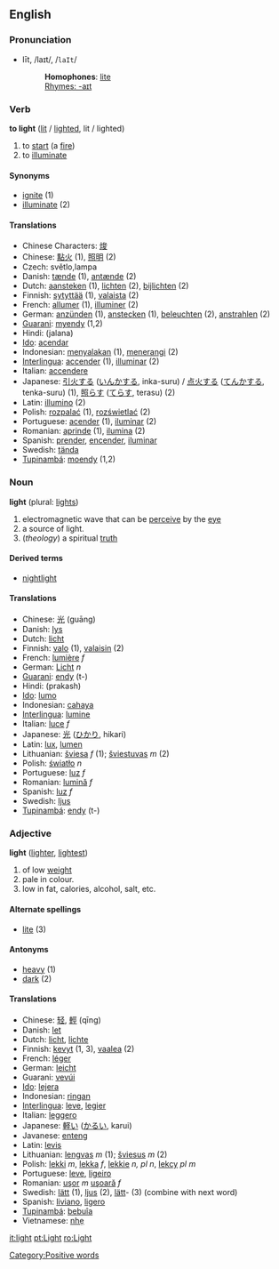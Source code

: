 == English ==
===Pronunciation===
*līt, /laɪt/, /<tt>laIt</tt>/
*:'''Homophones''': [[lite]]
*:[[Rhymes:English:-aɪt|Rhymes: -aɪt]]

=== Verb ===
'''to light''' ([[lit]] / [[lighted]], lit / lighted)

# to [[start]] (a [[fire]])
# to [[illuminate]]

==== Synonyms ====
*[[ignite]] (1)
*[[illuminate]] (2)

==== Translations ====
*Chinese Characters: [[焌]]
*Chinese: [[點火]] (1), [[照明]] (2)
*Czech: světlo,lampa
*Danish: [[tænde]] (1), [[antænde]] (2)
*Dutch: [[aansteken]] (1), [[lichten]] (2), [[bijlichten]] (2)
*Finnish: [[sytyttää]] (1), [[valaista]] (2)
*French: [[allumer]] (1), [[illuminer]] (2)
*German: [[anzünden]] (1), [[anstecken]] (1), [[beleuchten]] (2), [[anstrahlen]] (2)
*[[Guarani]]: [[myendy]] (1,2)
*Hindi: (jalana)
*[[Ido]]: [[acendar]]
*Indonesian: [[nyala|menyalakan]] (1), [[terang|menerangi]] (2)
*[[Interlingua]]: [[accender]] (1), [[illuminar]] (2)
*Italian: [[accendere]]
*Japanese: [[引火]]する ([[いんか]]する, inka-suru) / [[点火]]する ([[てんか]]する, tenka-suru) (1), [[照らす]] ([[てらす]], terasu) (2)
*Latin: [[illumino]] (2)
*Polish: [[rozpalać]] (1), [[rozświetlać]] (2) 
*Portuguese: [[acender]] (1), [[iluminar]] (2)
*Romanian: [[aprinde]] (1), [[ilumina]] (2)
*Spanish: [[prender]], [[encender]], [[iluminar]]
*Swedish: [[tända]]
*[[Tupinambá]]: [[moendy]] (1,2)

=== Noun ===
'''light''' (plural: [[lights]])

# electromagnetic wave that can be [[perceive]] by the [[eye]]
# a source of light.
# (''theology'') a spiritual [[truth]]

==== Derived terms ====
*[[nightlight]]

==== Translations ====
*Chinese: [[光]] (guāng)
*Danish: [[lys]]
*Dutch: [[licht]]
*Finnish: [[valo]] (1), [[valaisin]] (2)
*French: [[lumière]] ''f''
*German: [[Licht]] ''n''
*[[Guarani]]: [[endy]] (t-)
*Hindi: (prakash)
*[[Ido]]: [[lumo]]
*Indonesian: [[cahaya]]
*[[Interlingua]]: [[lumine]]
*Italian: [[luce]] ''f''
*Japanese: [[光]] ([[ひかり]], hikari)
*Latin: [[lux]], [[lumen]]
*Lithuanian: [[šviesa]] ''f'' (1); [[šviestuvas]] ''m'' (2)
*Polish: [[światło]] ''n''
*Portuguese: [[luz]] ''f''
*Romanian: [[lumină]] ''f''
*Spanish: [[luz]] ''f''
*Swedish: [[ljus]]
*[[Tupinambá]]: [[endy]] (t-)

=== Adjective ===
'''light''' ([[lighter]], [[lightest]])

# of low [[weight]]
# pale in colour.
# low in fat, calories, alcohol, salt, etc.

==== Alternate spellings ====
*[[lite]] (3)

==== Antonyms ====
*[[heavy]] (1)
*[[dark]] (2)

==== Translations ====
*Chinese: [[轻]], [[輕]] (qīng)
*Danish: [[let]]
*Dutch: [[licht]], [[lichte]]
*Finnish: [[kevyt]] (1, 3), [[vaalea]] (2)
*French: [[léger]]
*German: [[leicht]]
*Guarani: [[vevúi]]
*[[Ido]]: [[lejera]]
*Indonesian: [[ringan]]
*[[Interlingua]]: [[leve]], [[legier]]
*Italian: [[leggero]]
*Japanese: [[軽い]] ([[かるい]], karui)
*Javanese: [[enteng]]
*Latin: [[levis]]
*Lithuanian: [[lengvas]] ''m'' (1); [[šviesus]] ''m'' (2)
*Polish: [[lekki]] ''m'', [[lekka]] ''f'', [[lekkie]] ''n, pl n'', [[lekcy]] ''pl m''
*Portuguese: [[leve]], [[ligeiro]]
*Romanian: [[uşor]] ''m'' [[uşoară]] ''f''
*Swedish: [[lätt]] (1), [[ljus]] (2), [[lätt]]- (3) (combine with next word)
*Spanish: [[liviano]], [[ligero]]
*[[Tupinambá]]: [[bebuîa]]
*Vietnamese: [[nhẹ]]

[[Category:Positive words]]

[[it:light]]
[[pt:Light]]
[[ro:Light]]